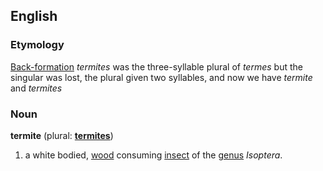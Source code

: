 ==English==

===Etymology===
[[Back-formation]] ''termites'' was the three-syllable plural of ''termes'' but the singular was lost, the plural given two syllables, and now we have ''termite'' and ''termites''

===Noun===
'''termite''' (plural: '''[[termites]]''')
#a white bodied, [[wood]] consuming [[insect]] of the [[genus]] ''Isoptera''.